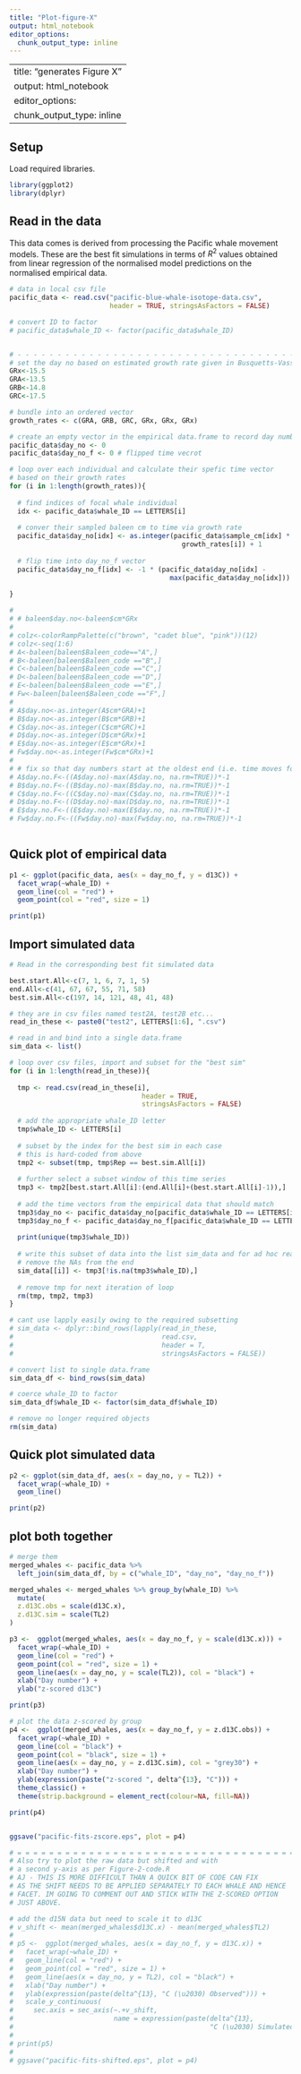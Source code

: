 ```yaml
---
title: "Plot-figure-X"
output: html_notebook
editor_options: 
  chunk_output_type: inline
---
```

---
title: "generates Figure X"
output: html_notebook
editor_options: 
  chunk_output_type: inline
---


## Setup 

Load required libraries.

```r

library(ggplot2)
library(dplyr)


```


## Read in the data

This data comes is derived from processing the Pacific whale movement models. These are the best fit simulations in terms of $R^2$ values obtained from linear regression of the normalised model predictions on the normalised empirical data.

```r

# data in local csv file
pacific_data <- read.csv("pacific-blue-whale-isotope-data.csv", 
                         header = TRUE, stringsAsFactors = FALSE)

# convert ID to factor
# pacific_data$whale_ID <- factor(pacific_data$whale_ID)


# - - - - - - - - - - - - - - - - - - - - - - - - - - - - - - - - - - - - - - - 
# set the day no based on estimated growth rate given in Busquetts-Vass
GRx<-15.5
GRA<-13.5
GRB<-14.8
GRC<-17.5

# bundle into an ordered vector
growth_rates <- c(GRA, GRB, GRC, GRx, GRx, GRx)

# create an empty vector in the empirical data.frame to record day number (time)
pacific_data$day_no <- 0
pacific_data$day_no_f <- 0 # flipped time vecrot

# loop over each individual and calculate their spefic time vector 
# based on their growth rates
for (i in 1:length(growth_rates)){
  
  # find indices of focal whale individual
  idx <- pacific_data$whale_ID == LETTERS[i]
  
  # conver their sampled baleen cm to time via growth rate
  pacific_data$day_no[idx] <- as.integer(pacific_data$sample_cm[idx] * 
                                           growth_rates[i]) + 1
  
  # flip time into day_no_f vector
  pacific_data$day_no_f[idx] <- -1 * (pacific_data$day_no[idx] - 
                                        max(pacific_data$day_no[idx]))
  
}

# 
# # baleen$day.no<-baleen$cm*GRx
# 
# colz<-colorRampPalette(c("brown", "cadet blue", "pink"))(12)
# colz<-seq(1:6)
# A<-baleen[baleen$Baleen_code=="A",]
# B<-baleen[baleen$Baleen_code =="B",]
# C<-baleen[baleen$Baleen_code =="C",]
# D<-baleen[baleen$Baleen_code =="D",]
# E<-baleen[baleen$Baleen_code =="E",]
# Fw<-baleen[baleen$Baleen_code =="F",]
# 
# A$day.no<-as.integer(A$cm*GRA)+1
# B$day.no<-as.integer(B$cm*GRB)+1
# C$day.no<-as.integer(C$cm*GRC)+1
# D$day.no<-as.integer(D$cm*GRx)+1
# E$day.no<-as.integer(E$cm*GRx)+1
# Fw$day.no<-as.integer(Fw$cm*GRx)+1
# 
# # fix so that day numbers start at the oldest end (i.e. time moves forwards as in simulated baleen)
# A$day.no.F<-((A$day.no)-max(A$day.no, na.rm=TRUE))*-1
# B$day.no.F<-((B$day.no)-max(B$day.no, na.rm=TRUE))*-1
# C$day.no.F<-((C$day.no)-max(C$day.no, na.rm=TRUE))*-1
# D$day.no.F<-((D$day.no)-max(D$day.no, na.rm=TRUE))*-1
# E$day.no.F<-((E$day.no)-max(E$day.no, na.rm=TRUE))*-1
# Fw$day.no.F<-((Fw$day.no)-max(Fw$day.no, na.rm=TRUE))*-1



```

## Quick plot of empirical data

```r

p1 <- ggplot(pacific_data, aes(x = day_no_f, y = d13C)) + 
  facet_wrap(~whale_ID) + 
  geom_line(col = "red") + 
  geom_point(col = "red", size = 1)

print(p1)

```

## Import simulated data

```r
# Read in the corresponding best fit simulated data

best.start.All<-c(7, 1, 6, 7, 1, 5)
end.All<-c(41, 67, 67, 55, 71, 58)
best.sim.All<-c(197, 14, 121, 48, 41, 48)

# they are in csv files named test2A, test2B etc...
read_in_these <- paste0("test2", LETTERS[1:6], ".csv")

# read in and bind into a single data.frame
sim_data <- list()

# loop over csv files, import and subset for the "best sim"
for (i in 1:length(read_in_these)){
  
  tmp <- read.csv(read_in_these[i], 
                                 header = TRUE, 
                                 stringsAsFactors = FALSE)
  
  # add the appropriate whale_ID letter
  tmp$whale_ID <- LETTERS[i]
  
  # subset by the index for the best sim in each case
  # this is hard-coded from above
  tmp2 <- subset(tmp, tmp$Rep == best.sim.All[i])
  
  # further select a subset window of this time series
  tmp3 <- tmp2[best.start.All[i]:(end.All[i]+(best.start.All[i]-1)),]
  
  # add the time vectors from the empirical data that should match
  tmp3$day_no <- pacific_data$day_no[pacific_data$whale_ID == LETTERS[i]]
  tmp3$day_no_f <- pacific_data$day_no_f[pacific_data$whale_ID == LETTERS[i]]
  
  print(unique(tmp3$whale_ID))
  
  # write this subset of data into the list sim_data and for ad hoc reasons
  # remove the NAs from the end
  sim_data[[i]] <- tmp3[!is.na(tmp3$whale_ID),]
  
  # remove tmp for next iteration of loop
  rm(tmp, tmp2, tmp3)
}

# cant use lapply easily owing to the required subsetting
# sim_data <- dplyr::bind_rows(lapply(read_in_these, 
#                                     read.csv,
#                                     header = T,
#                                     stringsAsFactors = FALSE))

# convert list to single data.frame
sim_data_df <- bind_rows(sim_data)

# coerce whale_ID to factor
sim_data_df$whale_ID <- factor(sim_data_df$whale_ID)

# remove no longer required objects
rm(sim_data)

```


## Quick plot simulated data

```r

p2 <- ggplot(sim_data_df, aes(x = day_no, y = TL2)) + 
  facet_wrap(~whale_ID) + 
  geom_line()

print(p2)

```



## plot both together

```r

# merge them 
merged_whales <- pacific_data %>% 
  left_join(sim_data_df, by = c("whale_ID", "day_no", "day_no_f"))

merged_whales <- merged_whales %>% group_by(whale_ID) %>% 
  mutate(
  z.d13C.obs = scale(d13C.x),
  z.d13C.sim = scale(TL2)
)

p3 <-  ggplot(merged_whales, aes(x = day_no_f, y = scale(d13C.x))) + 
  facet_wrap(~whale_ID) + 
  geom_line(col = "red") + 
  geom_point(col = "red", size = 1) + 
  geom_line(aes(x = day_no, y = scale(TL2)), col = "black") + 
  xlab("Day number") + 
  ylab("z-scored d13C")

print(p3)

# plot the data z-scored by group
p4 <-  ggplot(merged_whales, aes(x = day_no_f, y = z.d13C.obs)) + 
  facet_wrap(~whale_ID) + 
  geom_line(col = "black") + 
  geom_point(col = "black", size = 1) + 
  geom_line(aes(x = day_no, y = z.d13C.sim), col = "grey30") + 
  xlab("Day number") + 
  ylab(expression(paste("z-scored ", delta^{13}, "C"))) + 
  theme_classic() + 
  theme(strip.background = element_rect(colour=NA, fill=NA))

print(p4)


ggsave("pacific-fits-zscore.eps", plot = p4)

# = = = = = = = = = = = = = = = = = = = = = = = = = = = = = = = = = = = = = = =
# Also try to plot the raw data but shifted and with 
# a second y-axis as per Figure-2-code.R
# AJ - THIS IS MORE DIFFICULT THAN A QUICK BIT OF CODE CAN FIX 
# AS THE SHIFT NEEDS TO BE APPLIED SEPARATELY TO EACH WHALE AND HENCE
# FACET. IM GOING TO COMMENT OUT AND STICK WITH THE Z-SCORED OPTION 
# JUST ABOVE.

# add the d15N data but need to scale it to d13C
# v_shift <- mean(merged_whales$d13C.x) - mean(merged_whales$TL2)
# 
# p5 <-  ggplot(merged_whales, aes(x = day_no_f, y = d13C.x)) + 
#   facet_wrap(~whale_ID) + 
#   geom_line(col = "red") + 
#   geom_point(col = "red", size = 1) + 
#   geom_line(aes(x = day_no, y = TL2), col = "black") + 
#   xlab("Day number") + 
#   ylab(expression(paste(delta^{13}, "C (\u2030) Observed"))) + 
#   scale_y_continuous(
#     sec.axis = sec_axis(~.+v_shift, 
#                         name = expression(paste(delta^{13}, 
#                                                 "C (\u2030) Simulated"))))
# 
# print(p5)
# 
# ggsave("pacific-fits-shifted.eps", plot = p4)

```



